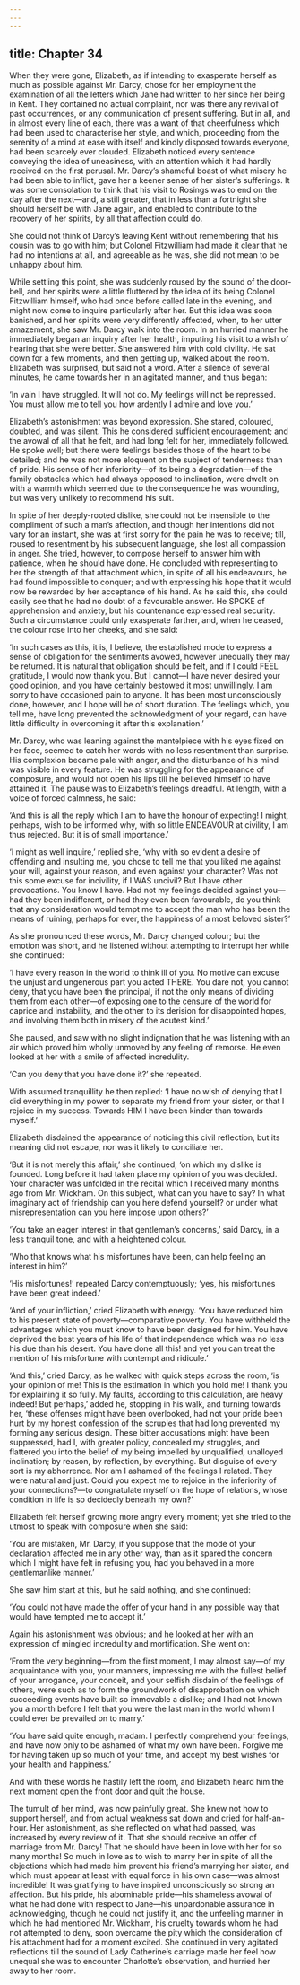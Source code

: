 ```yaml
---
---
---
```

title: Chapter 34
---

When they were gone, Elizabeth, as if intending to exasperate herself as much as possible against Mr. Darcy, chose for her employment the examination of all the letters which Jane had written to her since her being in Kent. They contained no actual complaint, nor was there any revival of past occurrences, or any communication of present suffering. But in all, and in almost every line of each, there was a want of that cheerfulness which had been used to characterise her style, and which, proceeding from the serenity of a mind at ease with itself and kindly disposed towards everyone, had been scarcely ever clouded. Elizabeth noticed every sentence conveying the idea of uneasiness, with an attention which it had hardly received on the first perusal. Mr. Darcy’s shameful boast of what misery he had been able to inflict, gave her a keener sense of her sister’s sufferings. It was some consolation to think that his visit to Rosings was to end on the day after the next—and, a still greater, that in less than a fortnight she should herself be with Jane again, and enabled to contribute to the recovery of her spirits, by all that affection could do.

She could not think of Darcy’s leaving Kent without remembering that his cousin was to go with him; but Colonel Fitzwilliam had made it clear that he had no intentions at all, and agreeable as he was, she did not mean to be unhappy about him.

While settling this point, she was suddenly roused by the sound of the door-bell, and her spirits were a little fluttered by the idea of its being Colonel Fitzwilliam himself, who had once before called late in the evening, and might now come to inquire particularly after her. But this idea was soon banished, and her spirits were very differently affected, when, to her utter amazement, she saw Mr. Darcy walk into the room. In an hurried manner he immediately began an inquiry after her health, imputing his visit to a wish of hearing that she were better. She answered him with cold civility. He sat down for a few moments, and then getting up, walked about the room. Elizabeth was surprised, but said not a word. After a silence of several minutes, he came towards her in an agitated manner, and thus began:

‘In vain I have struggled. It will not do. My feelings will not be repressed. You must allow me to tell you how ardently I admire and love you.’

Elizabeth’s astonishment was beyond expression. She stared, coloured, doubted, and was silent. This he considered sufficient encouragement; and the avowal of all that he felt, and had long felt for her, immediately followed. He spoke well; but there were feelings besides those of the heart to be detailed; and he was not more eloquent on the subject of tenderness than of pride. His sense of her inferiority—of its being a degradation—of the family obstacles which had always opposed to inclination, were dwelt on with a warmth which seemed due to the consequence he was wounding, but was very unlikely to recommend his suit.

In spite of her deeply-rooted dislike, she could not be insensible to the compliment of such a man’s affection, and though her intentions did not vary for an instant, she was at first sorry for the pain he was to receive; till, roused to resentment by his subsequent language, she lost all compassion in anger. She tried, however, to compose herself to answer him with patience, when he should have done. He concluded with representing to her the strength of that attachment which, in spite of all his endeavours, he had found impossible to conquer; and with expressing his hope that it would now be rewarded by her acceptance of his hand. As he said this, she could easily see that he had no doubt of a favourable answer. He SPOKE of apprehension and anxiety, but his countenance expressed real security. Such a circumstance could only exasperate farther, and, when he ceased, the colour rose into her cheeks, and she said:

‘In such cases as this, it is, I believe, the established mode to express a sense of obligation for the sentiments avowed, however unequally they may be returned. It is natural that obligation should be felt, and if I could FEEL gratitude, I would now thank you. But I cannot—I have never desired your good opinion, and you have certainly bestowed it most unwillingly. I am sorry to have occasioned pain to anyone. It has been most unconsciously done, however, and I hope will be of short duration. The feelings which, you tell me, have long prevented the acknowledgment of your regard, can have little difficulty in overcoming it after this explanation.’

Mr. Darcy, who was leaning against the mantelpiece with his eyes fixed on her face, seemed to catch her words with no less resentment than surprise. His complexion became pale with anger, and the disturbance of his mind was visible in every feature. He was struggling for the appearance of composure, and would not open his lips till he believed himself to have attained it. The pause was to Elizabeth’s feelings dreadful. At length, with a voice of forced calmness, he said:

‘And this is all the reply which I am to have the honour of expecting! I might, perhaps, wish to be informed why, with so little ENDEAVOUR at civility, I am thus rejected. But it is of small importance.’

‘I might as well inquire,’ replied she, ‘why with so evident a desire of offending and insulting me, you chose to tell me that you liked me against your will, against your reason, and even against your character? Was not this some excuse for incivility, if I WAS uncivil? But I have other provocations. You know I have. Had not my feelings decided against you—had they been indifferent, or had they even been favourable, do you think that any consideration would tempt me to accept the man who has been the means of ruining, perhaps for ever, the happiness of a most beloved sister?’

As she pronounced these words, Mr. Darcy changed colour; but the emotion was short, and he listened without attempting to interrupt her while she continued:

‘I have every reason in the world to think ill of you. No motive can excuse the unjust and ungenerous part you acted THERE. You dare not, you cannot deny, that you have been the principal, if not the only means of dividing them from each other—of exposing one to the censure of the world for caprice and instability, and the other to its derision for disappointed hopes, and involving them both in misery of the acutest kind.’

She paused, and saw with no slight indignation that he was listening with an air which proved him wholly unmoved by any feeling of remorse. He even looked at her with a smile of affected incredulity.

‘Can you deny that you have done it?’ she repeated.

With assumed tranquillity he then replied: ‘I have no wish of denying that I did everything in my power to separate my friend from your sister, or that I rejoice in my success. Towards HIM I have been kinder than towards myself.’

Elizabeth disdained the appearance of noticing this civil reflection, but its meaning did not escape, nor was it likely to conciliate her.

‘But it is not merely this affair,’ she continued, ‘on which my dislike is founded. Long before it had taken place my opinion of you was decided. Your character was unfolded in the recital which I received many months ago from Mr. Wickham. On this subject, what can you have to say? In what imaginary act of friendship can you here defend yourself? or under what misrepresentation can you here impose upon others?’

‘You take an eager interest in that gentleman’s concerns,’ said Darcy, in a less tranquil tone, and with a heightened colour.

‘Who that knows what his misfortunes have been, can help feeling an interest in him?’

‘His misfortunes!’ repeated Darcy contemptuously; ‘yes, his misfortunes have been great indeed.’

‘And of your infliction,’ cried Elizabeth with energy. ‘You have reduced him to his present state of poverty—comparative poverty. You have withheld the advantages which you must know to have been designed for him. You have deprived the best years of his life of that independence which was no less his due than his desert. You have done all this! and yet you can treat the mention of his misfortune with contempt and ridicule.’

‘And this,’ cried Darcy, as he walked with quick steps across the room, ‘is your opinion of me! This is the estimation in which you hold me! I thank you for explaining it so fully. My faults, according to this calculation, are heavy indeed! But perhaps,’ added he, stopping in his walk, and turning towards her, ‘these offenses might have been overlooked, had not your pride been hurt by my honest confession of the scruples that had long prevented my forming any serious design. These bitter accusations might have been suppressed, had I, with greater policy, concealed my struggles, and flattered you into the belief of my being impelled by unqualified, unalloyed inclination; by reason, by reflection, by everything. But disguise of every sort is my abhorrence. Nor am I ashamed of the feelings I related. They were natural and just. Could you expect me to rejoice in the inferiority of your connections?—to congratulate myself on the hope of relations, whose condition in life is so decidedly beneath my own?’

Elizabeth felt herself growing more angry every moment; yet she tried to the utmost to speak with composure when she said:

‘You are mistaken, Mr. Darcy, if you suppose that the mode of your declaration affected me in any other way, than as it spared the concern which I might have felt in refusing you, had you behaved in a more gentlemanlike manner.’

She saw him start at this, but he said nothing, and she continued:

‘You could not have made the offer of your hand in any possible way that would have tempted me to accept it.’

Again his astonishment was obvious; and he looked at her with an expression of mingled incredulity and mortification. She went on:

‘From the very beginning—from the first moment, I may almost say—of my acquaintance with you, your manners, impressing me with the fullest belief of your arrogance, your conceit, and your selfish disdain of the feelings of others, were such as to form the groundwork of disapprobation on which succeeding events have built so immovable a dislike; and I had not known you a month before I felt that you were the last man in the world whom I could ever be prevailed on to marry.’

‘You have said quite enough, madam. I perfectly comprehend your feelings, and have now only to be ashamed of what my own have been. Forgive me for having taken up so much of your time, and accept my best wishes for your health and happiness.’

And with these words he hastily left the room, and Elizabeth heard him the next moment open the front door and quit the house.

The tumult of her mind, was now painfully great. She knew not how to support herself, and from actual weakness sat down and cried for half-an-hour. Her astonishment, as she reflected on what had passed, was increased by every review of it. That she should receive an offer of marriage from Mr. Darcy! That he should have been in love with her for so many months! So much in love as to wish to marry her in spite of all the objections which had made him prevent his friend’s marrying her sister, and which must appear at least with equal force in his own case—was almost incredible! It was gratifying to have inspired unconsciously so strong an affection. But his pride, his abominable pride—his shameless avowal of what he had done with respect to Jane—his unpardonable assurance in acknowledging, though he could not justify it, and the unfeeling manner in which he had mentioned Mr. Wickham, his cruelty towards whom he had not attempted to deny, soon overcame the pity which the consideration of his attachment had for a moment excited. She continued in very agitated reflections till the sound of Lady Catherine’s carriage made her feel how unequal she was to encounter Charlotte’s observation, and hurried her away to her room.